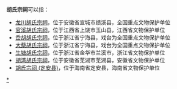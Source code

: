 '''胡氏宗祠'''可以指：
*[[龙川胡氏宗祠|龙川胡氏宗祠]]，位于安徽省宣城市绩溪县，全国重点文物保护单位
*[[官溪胡氏宗祠|官溪胡氏宗祠]]，位于江西省上饶市玉山县，江西省文物保护单位
*[[岙胡胡氏宗祠|岙胡胡氏宗祠]]，位于浙江省宁海县，戏台为全国重点文物保护单位
*[[大蔡胡氏宗祠|大蔡胡氏宗祠]]，位于浙江省宁海县，戏台为全国重点文物保护单位
*[[生塘胡氏宗祠|生塘胡氏宗祠]]，位于浙江省金华市兰溪市，浙江省文物保护单位
*[[胡湾胡氏宗祠|胡湾胡氏宗祠]]，位于安徽省芜湖市芜湖县，安徽省文物保护单位
*[[胡氏宗祠_(定安县)|胡氏宗祠 (定安县)]]，位于海南省定安县，海南省文物保护单位

{{Disambig|cat=四字宗祠消歧义|H}}
[[Category:中国胡姓宗祠|*]]